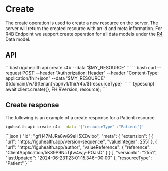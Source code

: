 
# Create

The create operation is used to create a new resource on the server. The server will return the created resource with an id and meta information.
For R4B Endpoint we support create operation for all data models under the [R4](/documentation/Data_Model/R4B/AccessPolicy) Data model.



## API
<Tabs>
  <TabItem value="cli" label="CLI">
```bash
iguhealth api create r4b --data '$MY_RESOURCE'
```
  </TabItem>
  <TabItem value="curl" label="Curl">
```bash
 curl --request POST --header "Authorization: Header" --header "Content-Type: application/fhir+json" --data '$MY_RESOURCE' ${domain}/w/${tenant}/api/v1/fhir/r4b/${resourceType}
```
  </TabItem>
   <TabItem value="typescript" label="Typescript">
```typescript
await client.create({}, FHIRVersion, resource);
```
   </TabItem>
</Tabs>

## Create response
The following is an example of a create response for a Patient resource.
<Tabs>
<TabItem value="request" label="Request">
```bash
iguhealth api create r4b --data '{"resourceType" :"Patient"}'
```
</TabItem>
<TabItem value="response" label="Response">
```json
{
  "id": "gfH47MJRa8wG9eH5XZwibo",
  "meta": {
    "extension": [
      {
        "url": "https://iguhealth.app/version-sequence",
        "valueInteger": 2551
      },
      {
        "url": "https://iguhealth.app/author",
        "valueReference": {
          "reference": "ClientApplication/5K89P9NcTjtw4wjy-POJsD"
        }
      }
    ],
    "versionId": "2551",
    "lastUpdated": "2024-06-23T23:01:15.346+00:00"
  },
  "resourceType": "Patient"
}
```
</TabItem>
</Tabs>

